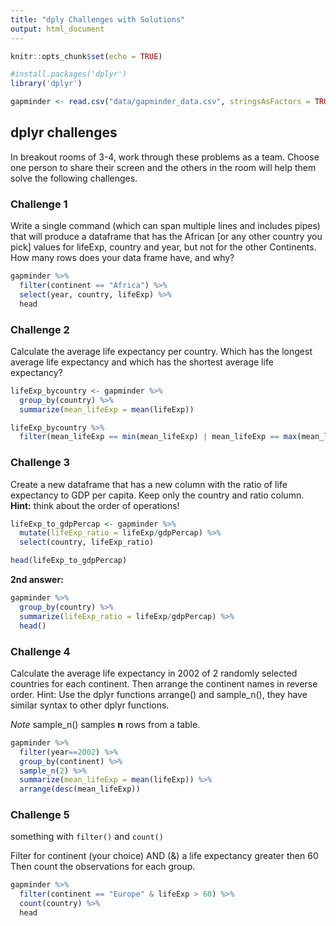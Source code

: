 ```yaml
---
title: "dply Challenges with Solutions"
output: html_document
---
```


```r
knitr::opts_chunk$set(echo = TRUE)
```

```r
#install.packages('dplyr')
library('dplyr')

gapminder <- read.csv("data/gapminder_data.csv", stringsAsFactors = TRUE)
```

## dplyr challenges

In breakout rooms of 3-4, work through these problems as a team. Choose one person to share their screen and the others in the room will help them solve the following challenges.   

### Challenge 1 
Write a single command (which can span multiple lines and includes pipes) that will produce a dataframe that has the African [or any other country you pick] values for lifeExp, country and year, but not for the other Continents. How many rows does your data frame have, and why?

```r
gapminder %>%
  filter(continent == "Africa") %>%
  select(year, country, lifeExp) %>%
  head
```


### Challenge 2  
Calculate the average life expectancy per country.
Which has the longest average life expectancy and which has the shortest average life expectancy?  

```r
lifeExp_bycountry <- gapminder %>%
  group_by(country) %>%
  summarize(mean_lifeExp = mean(lifeExp))

lifeExp_bycountry %>%
  filter(mean_lifeExp == min(mean_lifeExp) | mean_lifeExp == max(mean_lifeExp))
```

### Challenge 3  
Create a new dataframe that has a new column with the ratio of life expectancy to GDP per capita. Keep only the country and ratio column. 
**Hint:** think about the order of operations!   

```r
lifeExp_to_gdpPercap <- gapminder %>%
  mutate(lifeExp_ratio = lifeExp/gdpPercap) %>%
  select(country, lifeExp_ratio)

head(lifeExp_to_gdpPercap)
```

**2nd answer:**

```r
gapminder %>%
  group_by(country) %>%
  summarize(lifeExp_ratio = lifeExp/gdpPercap) %>%
  head()
```

### Challenge 4  
Calculate the average life expectancy in 2002 of 2 randomly selected countries for each continent. Then arrange the continent names in reverse order. 
Hint: Use the dplyr functions arrange() and sample_n(), they have similar syntax to other dplyr functions.

*Note*  sample_n() samples __n__ rows from a table. 

```r
gapminder %>% 
  filter(year==2002) %>%
  group_by(continent) %>%
  sample_n(2) %>%
  summarize(mean_lifeExp = mean(lifeExp)) %>%
  arrange(desc(mean_lifeExp))
```


### Challenge 5 
something with `filter()` and `count()`

Filter for continent (your choice) AND (&) a life expectancy greater then 60
Then count the observations for each group.

```r
gapminder %>%
  filter(continent == "Europe" & lifeExp > 60) %>%
  count(country) %>%
  head
  
```

